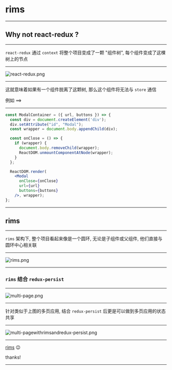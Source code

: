 
# rims

---

## Why not react-redux ?

---

`react-redux` 通过 `context` 将整个项目变成了一颗 "组件树", 每个组件变成了这棵树上的节点

---

![react-redux.png](https://i.loli.net/2018/12/27/5c2446220f4f1.png)

---

这就意味着如果有一个组件脱离了这颗树, 那么这个组件将无法与 `store` 通信

例如 ==>

---

```jsx
const ModalContainer = ({ url, buttons }) => {
  const div = document.createElement('div');
  div.setAttribute("id", "Modal");
  const wrapper = document.body.appendChild(div);

  const onClose = () => {
    if (wrapper) {
      document.body.removeChild(wrapper);
      ReactDOM.unmountComponentAtNode(wrapper);
    }
  };

  ReactDOM.render(
    <Modal
      onClose={onClose}
      url={url}
      buttons={buttons}
    />, wrapper);
};
```

---

## rims

---

`rims` 架构下, 整个项目看起来像是一个圆环, 无论是子组件或父组件, 他们直接与圆环中心相关联

---

![rims.png](https://i.loli.net/2018/12/27/5c2446359ecae.png)

---

### `rims` 结合 `redux-persist`

---

![multi-page.png](https://i.loli.net/2018/12/27/5c245e529bdde.png)

---

针对类似于上图的多页应用, 结合 `redux-persist` 后更是可以做到多页应用的状态共享

---

![multi-pagewithrimsandredux-persist.png](https://i.loli.net/2018/12/27/5c246056d3404.png)

---

[rims](https://github.com/chenyueban/rims) 😉

thanks!

---